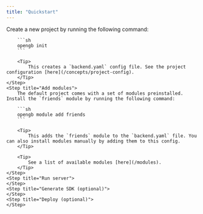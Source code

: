 ```yaml
---
title: "Quickstart"
---
```



<Steps>
    <Step title="Install prerequisites">
        <InstallPrerequisites />
    </Step>
    <Step title="Install Open Game Backend">
        <Install />
    </Step>
    <Step title="Create project">
        Create a new project by running the following command:

        ```sh
        opengb init
        ```

        <Tip>
            This creates a `backend.yaml` config file. See the project configuration [here](/concepts/project-config).
        </Tip>
    </Step>
    <Step title="Add modules">
        The default project comes with a set of modules preinstalled. Install the `friends` module by running the following command:

        ```sh
        opengb module add friends
        ```

        <Tip>
            This adds the `friends` module to the `backend.yaml` file. You can also install modules manually by adding them to this config.
        </Tip>

        <Tip>
            See a list of available modules [here](/modules).
        </Tip>
    </Step>
    <Step title="Run server">
    </Step>
    <Step title="Generate SDK (optional)">
    </Step>
    <Step title="Deploy (optional)">
    </Step>
</Steps>

